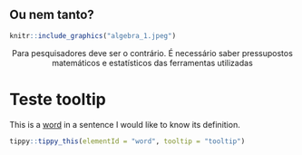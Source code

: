 ## Ou nem tanto?

```r

knitr::include_graphics("algebra_1.jpeg")

```

<center class="fragment">
  
  Para pesquisadores deve ser o contrário. É necessário saber pressupostos matemáticos e estatísticos das ferramentas utilizadas

</center>



# Teste tooltip

This is a <u id='word'>word</u> in a sentence I would like to know its definition.

```r
tippy::tippy_this(elementId = "word", tooltip = "tooltip")
```
